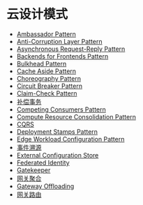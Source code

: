 # 云设计模式

- [Ambassador Pattern](/design-patterns/cloud/ambassador)
- [Anti-Corruption Layer Pattern](/design-patterns/cloud/anti-corruption-layer)
- [Asynchronous Request-Reply Pattern](/design-patterns/cloud/async-request-reply)
- [Backends for Frontends Pattern](/design-patterns/cloud/backends-for-frontends)
- [Bulkhead Pattern](/design-patterns/cloud/bulkhead)
- [Cache Aside Pattern](/design-patterns/cloud/cache-aside)
- [Choreography Pattern](/design-patterns/cloud/choreography)
- [Circuit Breaker Pattern](/design-patterns/cloud/circuit-breaker)
- [Claim-Check Pattern](/design-patterns/cloud/claim-check)
- [补偿事务](/design-patterns/cloud/compensating-transaction)
- [Competing Consumers Pattern](/design-patterns/cloud/competing-consumers)
- [Compute Resource Consolidation Pattern](/design-patterns/cloud/compute-resource-consolidation)
- [CQRS](/design-patterns/cloud/cqrs)
- [Deployment Stamps Pattern](/design-patterns/cloud/deployment-stamp)
- [Edge Workload Configuration Pattern](/design-patterns/cloud/edge-workload-configuration)
- [事件溯源](/design-patterns/cloud/event-sourcing)
- [External Configuration Store](/design-patterns/cloud/external-configuration-store)
- [Federated Identity](/design-patterns/cloud/federated-identity)
- [Gatekeeper](/design-patterns/cloud/gatekeeper)
- [网关聚合](/design-patterns/cloud/gateway-aggregation)
- [Gateway Offloading](/design-patterns/cloud/gateway-offloading)
- [网关路由](/design-patterns/cloud/gateway-routing)
